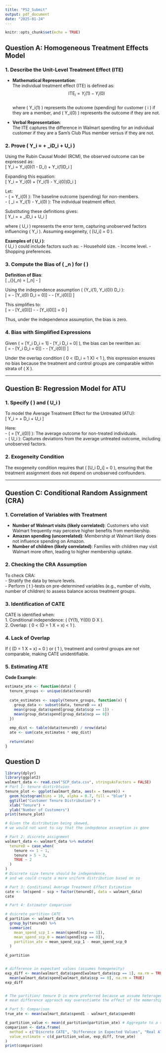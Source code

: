 ```yaml
---
title: "PS2_Submit"
output: pdf_document
date: "2025-01-24"
---
```


```r
knitr::opts_chunk$set(echo = TRUE)
```

## Question A: Homogeneous Treatment Effects Model

### 1. Describe the Unit-Level Treatment Effect (ITE)

- **Mathematical Representation**:  
  The individual treatment effect (ITE) is defined as:  
  $$ \text{ITE}_i = Y_i(1) - Y_i(0) $$  
  where \( Y_i(1) \) represents the outcome (spending) for customer \( i \) if they are a member, and \( Y_i(0) \) represents the outcome if they are not.

- **Verbal Representation**:  
  The ITE captures the difference in Walmart spending for an individual customer if they are a Sam's Club Plus member versus if they are not.

### 2. Prove \( Y_i = \alpha + \text{ITE}_iD_i + U_i \)

Using the Rubin Causal Model (RCM), the observed outcome can be expressed as:  
\[
Y_i = Y_i(0)(1 - D_i) + Y_i(1)D_i
\]

Expanding this equation:  
\[
Y_i = Y_i(0) + (Y_i(1) - Y_i(0))D_i
\]

Let:  
- \( \alpha = Y_i(0) \): The baseline outcome (spending) for non-members.  
- \( \text{ITE}_i = Y_i(1) - Y_i(0) \): The individual treatment effect.  

Substituting these definitions gives:  
\[
Y_i = \alpha + \text{ITE}_iD_i + U_i
\]

where \( U_i \) represents the error term, capturing unobserved factors influencing \( Y_i \). Assuming exogeneity, \( \mathbb{E}[U_i] = 0 \).

**Examples of \( U_i \)**:  
\( U_i \) could include factors such as:
- Household size.
- Income level.
- Shopping preferences.

### 3. Compute the Bias of \( \hat{\beta}_n \) for \( \beta \)

**Definition of Bias**:  
\[
\text{Bias}_{\theta}(\hat{\theta}_n) = \mathbb{E}[\hat{\theta}_n] - \theta
\]

Using the independence assumption \( \{Y_i(1), Y_i(0)\} \perp D_i \):  
\[
\text{Bias} = \left[\mathbb{E}[Y_i(1) \mid D_i = 1] - \mathbb{E}[Y_i(0) \mid D_i = 0]\right] - \left[\mathbb{E}[Y_i(1)] - \mathbb{E}[Y_i(0)]\right]
\]

This simplifies to:  
\[
\text{Bias} = \left[\mathbb{E}[Y_i(1)] - \mathbb{E}[Y_i(0)]\right] - \left[\mathbb{E}[Y_i(1)] - \mathbb{E}[Y_i(0)]\right] = 0
\]

Thus, under the independence assumption, the bias is zero.

### 4. Bias with Simplified Expressions

Given \( \hat{\beta} = \mathbb{E}[Y_i \mid D_i = 1] - \mathbb{E}[Y_i \mid D_i = 0] \), the bias can be rewritten as:  
\[
\text{Bias} = \left[\mathbb{E}[Y_i \mid D_i = 1] - \mathbb{E}[Y_i \mid D_i = 0]\right] - \left[\mathbb{E}[Y_i(1)] - \mathbb{E}[Y_i(0)]\right]
\]

Under the overlap condition \( 0 < \Pr(D_i = 1 \mid X) < 1 \), this expression ensures no bias because the treatment and control groups are comparable within strata of \( X \).

---

## Question B: Regression Model for ATU

### 1. Specify \( \alpha \) and \( U_i \)

To model the Average Treatment Effect for the Untreated (ATU):  
\[
Y_i = \alpha + \text{ATU} \cdot D_i + U_i
\]

Here:  
- \( \alpha = \mathbb{E}[Y_i(0)] \): The average outcome for non-treated individuals.  
- \( U_i \): Captures deviations from the average untreated outcome, including unobserved factors.

### 2. Exogeneity Condition

The exogeneity condition requires that \( \mathbb{E}[U_i \mid D_i] = 0 \), ensuring that the treatment assignment does not depend on unobserved confounders.

---

## Question C: Conditional Random Assignment (CRA)

### 1. Correlation of Variables with Treatment

- **Number of Walmart visits (likely correlated)**: Customers who visit Walmart frequently may perceive higher benefits from membership.  
- **Amazon spending (uncorrelated)**: Membership at Walmart likely does not influence spending on Amazon.  
- **Number of children (likely correlated)**: Families with children may visit Walmart more often, leading to higher membership uptake.

### 2. Checking the CRA Assumption

To check CRA:  
- Stratify the data by tenure levels.  
- Perform \( t \)-tests on pre-determined variables (e.g., number of visits, number of children) to assess balance across treatment groups.  

### 3. Identification of CATE

CATE is identified when:  
1. Conditional independence: \( \{Y(1), Y(0)\} \perp D \mid X \).  
2. Overlap: \( 0 < \Pr(D = 1 \mid X = x) < 1 \).

### 4. Lack of Overlap

If \( \Pr(D = 1 \mid X = x) = 0 \) or \( 1 \), treatment and control groups are not comparable, making CATE unidentifiable.

### 5. Estimating ATE

**Code Example**:
```r
estimate_ate <- function(data) {
  tenure_groups <- unique(data$tenureD)
  
  cate_estimates <- sapply(tenure_groups, function(x) {
    group_data <- subset(data, tenureD == x)
    mean(group_data$spend[group_data$scp == 1]) - 
    mean(group_data$spend[group_data$scp == 0])
  })
  
  emp_dist <- table(data$tenureD) / nrow(data)
  ate <- sum(cate_estimates * emp_dist)
  
  return(ate)
}
```

## Question D

```r
library(dplyr)
library(ggplot2)
walmart_data <- read.csv("SCP_data.csv", stringsAsFactors = FALSE)
# Part 1: tenure distirbtuion
tenure_plot <- ggplot(walmart_data, aes(x = tenure)) + 
  geom_histogram(bins = 10, alpha = 0.7, fill = "blue") + 
  ggtitle("Customer Tenure Distribution") +
  xlab("Tenure") +
  ylab("Number of Customers")
print(tenure_plot)

# Given the distribution being skewed, 
# we would not want to say that the indepdence assumption is gone
```

```r
# Part 2: discrete assignment
walmart_data <- walmart_data %>% mutate(
  tenureD = case_when(
    tenure <= 1 ~ 1,
    tenure > 5 ~ 3,
    TRUE ~ 2
  )
)
# Discrete size tenure should be independence, 
# and we could create a more uniform distribution based on so
```

```r
# Part 3: Conditional Average Treatment Effect Estimation
cate <- lm(spend ~ scp + factor(tenureD), data = walmart_data)
cate

```


```r
# Part 4: Estimator Comparison

# dsicrete partition CATE
d_partition <- walmart_data %>%
  group_by(tenureD) %>%
  summarize(
    mean_spend_scp_1 = mean(spend[scp == 1]),
    mean_spend_scp_0 = mean(spend[scp == 0]),
    partition_ate = mean_spend_scp_1 - mean_spend_scp_0
  )
    
d_partition


# difference in expectant values (assumes homogeneity)
exp_diff <- mean(walmart_data$spend[walmart_data$scp == 1], na.rm = TRUE) - 
  mean(walmart_data$spend[walmart_data$scp == 0], na.rm = TRUE)
exp_diff


# The partition/ tenure D is more preferred because we assume heterogeneity effect; 
# mean difference appraoch may overestiamte the effect of the memership in spending 
```

```r
# Part 5: Comparison
true_ate <- mean(walmart_data$spend1 - walmart_data$spend0)

d_partition_value <- mean(d_partition$partition_ate) # Aggregate to a single value
comparison <- data.frame(
  method = c("Discrete CATE", "Difference in Expected Values", "Real ATE"),
  value_estimate = c(d_partition_value, exp_diff, true_ate)
)
print(comparison)




```